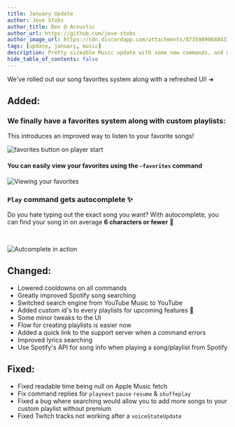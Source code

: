 ```yaml
---
title: January Update
author: Jeve Stobs
author_title: Dev @ Acoustic
author_url: https://github.com/jeve-stobs
author_image_url: https://cdn.discordapp.com/attachments/873598906884313108/878036976920592394/ping-issues.webp?size=4096
tags: [update, january, music]
description: Pretty sizeable Music update with some new commands, and major tweaks
hide_table_of_contents: false
---
```


We've rolled out our song favorites system along with a refreshed UI! ➜

<!--truncate-->

## Added:

### We finally have a favorites system along with custom playlists:

This introduces an improved way to listen to your favorite songs!

![favorites button on player start](https://cdn.jevestobs.dev/1641678626.png)

#### You can easily view your favorites using the `~favorites` command 

![Viewing your
favorites](https://cdn.jevestobs.dev/1641679616.png)
<br />

### `Play` command gets **autocomplete** ✨

Do you hate typing out the exact song you want? With autocomplete, you can find your song in on average **6 characters or fewer** 🤯

<br />

![Autcomplete in action](https://cdn.jevestobs.dev/1641680364.png)

## Changed:

- Lowered cooldowns on all commands
- Greatly improved Spotify song searching
- Switched search engine from YouTube Music to YouTube
- Added custom id's to every playlists for upcoming features 👀
- Some minor tweaks to the UI
- Flow for creating playlists is easier now
- Added a quick link to the support server when a command errors
- Improved lyrics searching
- Use Spotify's API for song info when playing a song/playlist from Spotify
## Fixed:

- Fixed readable time being null on Apple Music fetch
- Fix command replies for `playnext` `pause` `resume` & `shuffeplay`
- Fixed a bug where searching would allow you to add more songs to your custom playlist without premium
- Fixed Twitch tracks not working after a `voiceStateUpdate`

